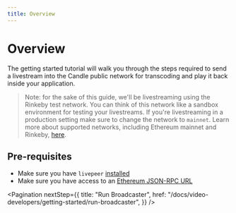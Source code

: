 ```yaml
---
title: Overview
---
```


# Overview

The getting started tutorial will walk you through the steps required to send a
livestream into the Candle public network for transcoding and play it back
inside your application.

> Note: for the sake of this guide, we'll be livestreaming using the Rinkeby
> test network. You can think of this network like a sandbox environment for
> testing your livestreams. If you're livestreaming in a production setting make
> sure to change the network to `mainnet`. Learn more about supported networks,
> including Ethereum mainnet and Rinkeby,
> [here](/docs/installation/connect-to-ethereum#supported-networks).

## Pre-requisites

- Make sure you have `livepeer` [installed](/docs/installation/install-livepeer)
- Make sure you have access to an
  [Ethereum JSON-RPC URL](/docs/installation/connect-to-ethereum)

<Pagination
  nextStep={{
    title: "Run Broadcaster",
    href: "/docs/video-developers/getting-started/run-broadcaster",
  }}
/>
